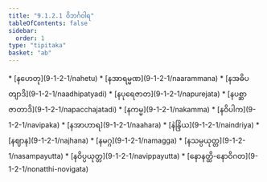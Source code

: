 ```yaml
---
title: "9.1.2.1 ဝိဘင်္ဂဝါရ"
tableOfContents: false
sidebar:
  order: 1
type: "tipitaka"
basket: "ab"
---
```



<DynamicBreadcrumb />



<TableOfContents>
* [နဟေတု](9-1-2-1/nahetu)
* [နအာရမ္မဏ](9-1-2-1/naarammana)
* [နအဓိပတျာဒိ](9-1-2-1/naadhipatyadi)
* [နပုရေဇာတ](9-1-2-1/napurejata)
* [နပစ္ဆာဇာတာဒိ](9-1-2-1/napacchajatadi)
* [နကမ္မ](9-1-2-1/nakamma)
* [နဝိပါက](9-1-2-1/navipaka)
* [နအာဟာရ](9-1-2-1/naahara)
* [နဲန္ဒြိယ](9-1-2-1/naindriya)
* [နဈာန](9-1-2-1/najhana)
* [နမဂ္ဂ](9-1-2-1/namagga)
* [နသမ္ပယုတ္တ](9-1-2-1/nasampayutta)
* [နဝိပ္ပယုတ္တ](9-1-2-1/navippayutta)
* [နောနတ္ထိ-နောဝိဂတ](9-1-2-1/nonatthi-novigata)
</TableOfContents>